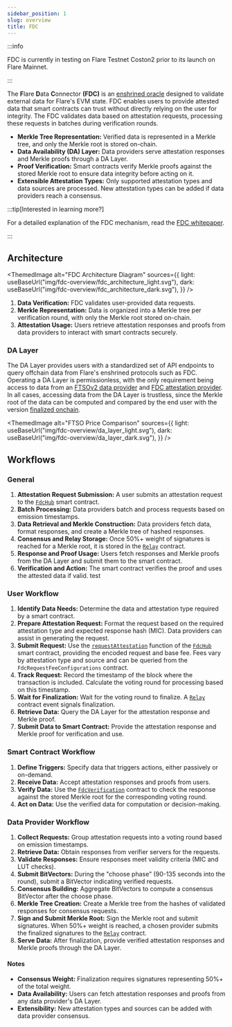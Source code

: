 ```yaml
---
sidebar_position: 1
slug: overview
title: FDC
---
```



:::info

FDC is currently in testing on Flare Testnet Coston2 prior to its launch on Flare Mainnet.

:::

The **F**lare **D**ata **C**onnector **(FDC)** is an [enshrined oracle](/support/terminology#enshrined-oracle) designed to validate external data for Flare's EVM state. FDC enables users to provide attested data that smart contracts can trust without directly relying on the user for integrity.
The FDC validates data based on attestation requests, processing these requests in batches during verification rounds.

- **Merkle Tree Representation:** Verified data is represented in a Merkle tree, and only the Merkle root is stored on-chain.
- **Data Availability (DA) Layer:** Data providers serve attestation responses and Merkle proofs through a DA Layer.
- **Proof Verification:** Smart contracts verify Merkle proofs against the stored Merkle root to ensure data integrity before acting on it.
- **Extensible Attestation Types:** Only supported attestation types and data sources are processed. New attestation types can be added if data providers reach a consensus.

:::tip[Interested in learning more?]

For a detailed explanation of the FDC mechanism, read the [FDC whitepaper](https://flare.network/wp-content/uploads/FDC_WP_171024_02.pdf).

:::

## Architecture

<ThemedImage
  alt="FDC Architecture Diagram"
  sources={{
    light: useBaseUrl("img/fdc-overview/fdc_architecture_light.svg"),
    dark: useBaseUrl("img/fdc-overview/fdc_architecture_dark.svg"),
  }}
/>

1. **Data Verification:** FDC validates user-provided data requests.
2. **Merkle Representation:** Data is organized into a Merkle tree per verification round, with only the Merkle root stored on-chain.
3. **Attestation Usage:** Users retrieve attestation responses and proofs from data providers to interact with smart contracts securely.

### DA Layer

The DA Layer provides users with a standardized set of API endpoints to query offchain data from Flare's enshrined protocols such as FDC.
Operating a DA Layer is permissionless, with the only requirement being access to data from an [FTSOv2 data provider](/run-node/ftso-data-provider) and [FDC attestation provider](/run-node/fdc-attestation-provider).
In all cases, accessing data from the DA Layer is trustless, since the Merkle root of the data can be computed and compared by the end user with the version [finalized onchain](/network/fsp/solidity-reference/IRelay#merkleroots).

<ThemedImage
  alt="FTSO Price Comparison"
  sources={{
    light: useBaseUrl("img/fdc-overview/da_layer_light.svg"),
    dark: useBaseUrl("img/fdc-overview/da_layer_dark.svg"),
  }}
/>

## Workflows

### General

1. **Attestation Request Submission:** A user submits an attestation request to the [`FdcHub`](/fdc/reference/IFdcHub) smart contract.
2. **Batch Processing:** Data providers batch and process requests based on emission timestamps.
3. **Data Retrieval and Merkle Construction:** Data providers fetch data, format responses, and create a Merkle tree of hashed responses.
4. **Consensus and Relay Storage:** Once 50%+ weight of signatures is reached for a Merkle root, it is stored in the [`Relay`](/network/fsp/solidity-reference/IRelay) contract.
5. **Response and Proof Usage:** Users fetch responses and Merkle proofs from the DA Layer and submit them to the smart contract.
6. **Verification and Action:** The smart contract verifies the proof and uses the attested data if valid.
   test

### User Workflow

1. **Identify Data Needs:** Determine the data and attestation type required by a smart contract.
2. **Prepare Attestation Request:** Format the request based on the required attestation type and expected response hash (MIC). Data providers can assist in generating the request.
3. **Submit Request:** Use the [`requestAttestation`](/fdc/reference/IFdcHub#requestattestation) function of the [`FdcHub`](/fdc/reference/IFdcHub) smart contract, providing the encoded request and base fee. Fees vary by attestation type and source and can be queried from the `FdcRequestFeeConfigurations` contract.
4. **Track Request:** Record the timestamp of the block where the transaction is included. Calculate the voting round for processing based on this timestamp.
5. **Wait for Finalization:** Wait for the voting round to finalize. A [`Relay`](/network/fsp/solidity-reference/IRelay) contract event signals finalization.
6. **Retrieve Data:** Query the DA Layer for the attestation response and Merkle proof.
7. **Submit Data to Smart Contract:** Provide the attestation response and Merkle proof for verification and use.

### Smart Contract Workflow

1. **Define Triggers:** Specify data that triggers actions, either passively or on-demand.
2. **Receive Data:** Accept attestation responses and proofs from users.
3. **Verify Data:** Use the [`FdcVerification`](/fdc/reference/IFdcVerification) contract to check the response against the stored Merkle root for the corresponding voting round.
4. **Act on Data:** Use the verified data for computation or decision-making.

### Data Provider Workflow

1. **Collect Requests:** Group attestation requests into a voting round based on emission timestamps.
2. **Retrieve Data:** Obtain responses from verifier servers for the requests.
3. **Validate Responses:** Ensure responses meet validity criteria (MIC and LUT checks).
4. **Submit BitVectors:** During the "choose phase" (90-135 seconds into the round), submit a BitVector indicating verified requests.
5. **Consensus Building:** Aggregate BitVectors to compute a consensus BitVector after the choose phase.
6. **Merkle Tree Creation:** Create a Merkle tree from the hashes of validated responses for consensus requests.
7. **Sign and Submit Merkle Root:** Sign the Merkle root and submit signatures. When 50%+ weight is reached, a chosen provider submits the finalized signatures to the [`Relay`](/network/fsp/solidity-reference/IRelay) contract.
8. **Serve Data:** After finalization, provide verified attestation responses and Merkle proofs through the DA Layer.

#### Notes

- **Consensus Weight:** Finalization requires signatures representing 50%+ of the total weight.
- **Data Availability:** Users can fetch attestation responses and proofs from any data provider's DA Layer.
- **Extensibility:** New attestation types and sources can be added with data provider consensus.
